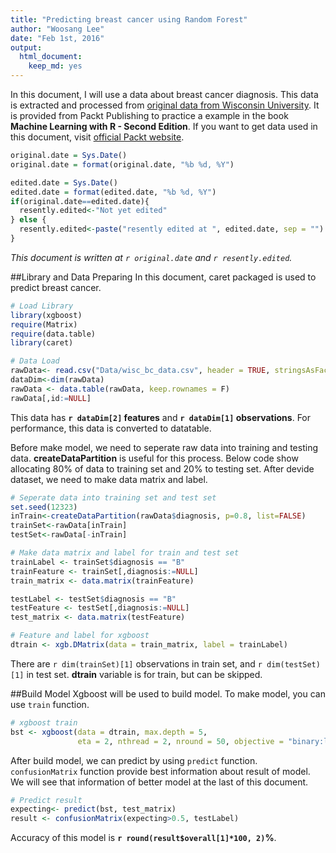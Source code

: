 ```yaml
---
title: "Predicting breast cancer using Random Forest"
author: "Woosang Lee"
date: "Feb 1st, 2016"
output: 
  html_document: 
    keep_md: yes
---
```


In this document, I will use a data about breast cancer diagnosis. This data is extracted and processed from [original data from Wisconsin University](http://archive.ics.uci.edu/ml/datasets/Breast+Cancer+Wisconsin+%28Diagnostic%29). It is provided from Packt Publishing to practice a example in the book **Machine Learning with R - Second Edition**. If you want to get data used in this document, visit [official Packt website](https://www.packtpub.com/big-data-and-business-intelligence/machine-learning-r-second-edition).

```r
original.date = Sys.Date()
original.date = format(original.date, "%b %d, %Y")
```

```r
edited.date = Sys.Date()
edited.date = format(edited.date, "%b %d, %Y")
if(original.date==edited.date){
  resently.edited<-"Not yet edited"
} else {
  resently.edited<-paste("resently edited at ", edited.date, sep = "")
}
```

*This document is written at `r original.date` and `r resently.edited`.*

##Library and Data Preparing
In this document, caret packaged is used to predict breast cancer.

```r
# Load Library
library(xgboost)
require(Matrix)
require(data.table)
library(caret)

# Data Load
rawData<- read.csv("Data/wisc_bc_data.csv", header = TRUE, stringsAsFactors = TRUE)
dataDim<-dim(rawData)
rawData <- data.table(rawData, keep.rownames = F)
rawData[,id:=NULL]
```

This data has **`r dataDim[2]` features** and **`r dataDim[1]` observations**. For performance, this data is converted to datatable.

Before make model, we need to seperate raw data into training and testing data. **createDataPartition** is useful for this process. Below code show allocating 80% of data to training set and 20% to testing set. After devide dataset, we need to make data matrix and label.

```r
# Seperate data into training set and test set
set.seed(12323)
inTrain<-createDataPartition(rawData$diagnosis, p=0.8, list=FALSE)
trainSet<-rawData[inTrain]
testSet<-rawData[-inTrain]

# Make data matrix and label for train and test set
trainLabel <- trainSet$diagnosis == "B"
trainFeature <- trainSet[,diagnosis:=NULL]
train_matrix <- data.matrix(trainFeature)

testLabel <- testSet$diagnosis == "B"
testFeature <- testSet[,diagnosis:=NULL]
test_matrix <- data.matrix(testFeature)

# Feature and label for xgboost
dtrain <- xgb.DMatrix(data = train_matrix, label = trainLabel)
```

There are `r dim(trainSet)[1]` observations in train set, and `r dim(testSet)[1]` in test set. **dtrain** variable is for train, but can be skipped.

##Build Model
Xgboost will be used to build model. To make model, you can use `train` function.

```r
# xgboost train
bst <- xgboost(data = dtrain, max.depth = 5,
               eta = 2, nthread = 2, nround = 50, objective = "binary:logistic")
```

After build model, we can predict by using `predict` function. `confusionMatrix` function provide best information about result of model. We will see that information of better model at the last of this document.

```r
# Predict result
expecting<- predict(bst, test_matrix)
result <- confusionMatrix(expecting>0.5, testLabel)
```

Accuracy of this model is **`r round(result$overall[1]*100, 2)`%**.

